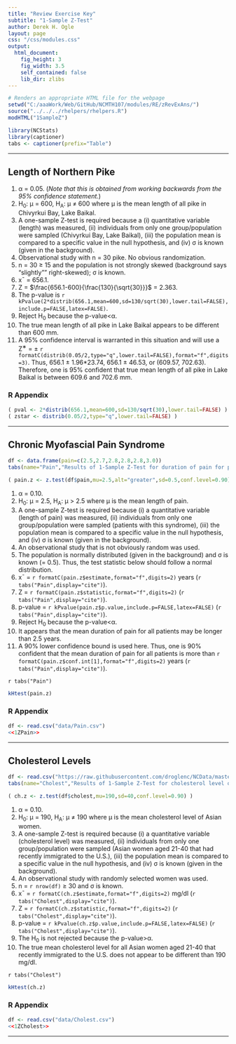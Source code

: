 ```yaml
---
title: "Review Exercise Key"
subtitle: "1-Sample Z-Test"
author: Derek H. Ogle
layout: page
css: "/css/modules.css"
output:
  html_document:
    fig_height: 3
    fig_width: 3.5
    self_contained: false
    lib_dir: zlibs
---
```


```r
# Renders an appropriate HTML file for the webpage
setwd("C:/aaaWork/Web/GitHub/NCMTH107/modules/RE/zRevExAns/")
source("../../../rhelpers/rhelpers.R")
modHTML("1SampleZ")
```
```r
library(NCStats)
library(captioner)
tabs <- captioner(prefix="Table")
```

----

## Length of Northern Pike

1. &alpha; = 0.05. (*Note that this is obtained from working backwards from the 95% confidence statement.*)
1. H<sub>0</sub>: &mu; = 600, H<sub>A</sub>: &mu; &ne; 600 where &mu; is the mean length of all pike in Chivyrkui Bay, Lake Baikal.
1. A one-sample Z-test is required because a (i) quantitative variable (length) was measured, (ii) individuals from only one group/population were sampled (Chivyrkui Bay, Lake Baikal), (iii) the population mean is compared to a specific value in the null hypothesis, and (iv) &sigma; is known (given in the background).
1. Observational study with n = 30 pike. No obvious randomization.
1. n = 30 &geq; 15 and the population is not strongly skewed (background says "slightly"" right-skewed); &sigma; is known.
1. x&macr; = 656.1.
1. Z = $\frac{656.1-600}{\frac{130}{\sqrt{30}}}$ = 2.363.
1. The p-value is `r kPvalue(2*distrib(656.1,mean=600,sd=130/sqrt(30),lower.tail=FALSE),include.p=FALSE,latex=FALSE)`.
1. Reject H<sub>0</sub> because the p-value<&alpha;.
1. The true mean length of all pike in Lake Baikal appears to be different than 600 mm.
1. A 95% confidence interval is warranted in this situation and will use a Z<sup>&lowast;</sup> = &plusmn; `r formatC(distrib(0.05/2,type="q",lower.tail=FALSE),format="f",digits=3)`. Thus, 656.1 &plusmn; 1.96*23.74, 656.1 &plusmn; 46.53, or (609.57, 702.63). Therefore, one is 95% confident that true mean length of all pike in Lake Baikal is between 609.6 and 702.6 mm.

### R Appendix
```r
( pval <- 2*distrib(656.1,mean=600,sd=130/sqrt(30),lower.tail=FALSE) )
( zstar <- distrib(0.05/2,type="q",lower.tail=FALSE) )
```

----

## Chronic Myofascial Pain Syndrome
```r
df <- data.frame(pain=c(2.5,2.7,2.8,2.8,2.8,3.0))
tabs(name="Pain","Results of 1-Sample Z-Test for duration of pain for patients with chronic myofascial pain syndrome.")
```
```r
( pain.z <- z.test(df$pain,mu=2.5,alt="greater",sd=0.5,conf.level=0.90) )
```

1. &alpha; = 0.10.
1. H<sub>0</sub>: &mu; = 2.5, H<sub>A</sub>: &mu; > 2.5 where &mu; is the mean length of pain.
1. A one-sample Z-test is required because (i) a quantitative variable (length of pain) was measured, (ii) individuals from only one group/population were sampled (patients with this syndrome), (iii) the population mean is compared to a specific value in the null hypothesis, and (iv) &sigma; is known (given in the background).
1. An observational study that is not obviously random was used.
1. The population is normally distributed (given in the background) and &sigma; is known (= 0.5). Thus, the test statistic below should follow a normal distribution.
1. x&macr; = `r formatC(pain.z$estimate,format="f",digits=2)` years (`r tabs("Pain",display="cite")`).
1. Z = `r formatC(pain.z$statistic,format="f",digits=2)` (`r tabs("Pain",display="cite")`).
1. p-value = `r kPvalue(pain.z$p.value,include.p=FALSE,latex=FALSE)` (`r tabs("Pain",display="cite")`).
1. Reject H<sub>0</sub> because the p-value<&alpha;.
1. It appears that the mean duration of pain for all patients may be longer than 2.5 years.
1. A 90% lower confidence bound is used here. Thus, one is 90% confident that the mean duration of pain for all patients is more than `r formatC(pain.z$conf.int[1],format="f",digits=2)` years (`r tabs("Pain",display="cite")`).

`r tabs("Pain")`

```r
kHtest(pain.z)
```

### R Appendix
```r
df <- read.csv("data/Pain.csv")
<<1ZPain>>
```

----

## Cholesterol Levels
```r
df <- read.csv("https://raw.githubusercontent.com/droglenc/NCData/master/Cholesterol.csv")
tabs(name="Cholest","Results of 1-Sample Z-Test for cholesterol level of Asian Women.")
```
```r
( ch.z <- z.test(df$cholest,mu=190,sd=40,conf.level=0.90) )
```

1. &alpha; = 0.10.
1. H<sub>0</sub>: &mu; = 190, H<sub>A</sub>: &mu; &ne; 190 where &mu; is the mean cholesterol level of Asian women.
1. A one-sample Z-test is required because (i) a quantitative variable (cholesterol level) was measured, (ii) individuals from only one group/population were sampled (Asian women aged 21-40 that had recently immigrated to the U.S.), (iii) the population mean is compared to a specific value in the null hypothesis, and (iv) &sigma; is known (given in the background).
1. An observational study with randomly selected women was used.
1. n = `r nrow(df)` &geq; 30 and &sigma; is known.
1. x&macr; = `r formatC(ch.z$estimate,format="f",digits=2)` mg/dl (`r tabs("Cholest",display="cite")`).
1. Z = `r formatC(ch.z$statistic,format="f",digits=2)` (`r tabs("Cholest",display="cite")`).
1. p-value = `r kPvalue(ch.z$p.value,include.p=FALSE,latex=FALSE)` (`r tabs("Cholest",display="cite")`).
1. The H<sub>0</sub> is not rejected because the p-value>&alpha;.
1. The true mean cholesterol level for all Asian women aged 21-40 that recently immigrated to the U.S. does not appear to be different than 190 mg/dl.

`r tabs("Cholest")`

```r
kHtest(ch.z)
```

### R Appendix
```r
df <- read.csv("data/Cholest.csv")
<<1ZCholest>>
```

----
